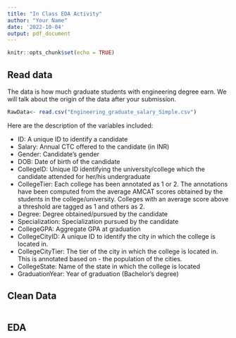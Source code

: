 ```yaml
---
title: "In Class EDA Activity"
author: "Your Name"
date: '2022-10-04'
output: pdf_document
---
```


```r
knitr::opts_chunk$set(echo = TRUE)
```

## Read data

The data is how much graduate students with engineering degree earn.  We will talk about the origin of the data after your submission.

```r
RawData<- read.csv("Engineering_graduate_salary_Simple.csv")
```

Here are the description of the variables included:

- ID: A unique ID to identify a candidate
- Salary: Annual CTC offered to the candidate (in INR)
- Gender: Candidate's gender
- DOB: Date of birth of the candidate
- CollegeID: Unique ID identifying the university/college which the candidate attended for her/his undergraduate
- CollegeTier: Each college has been annotated as 1 or 2. The annotations have been computed from the average AMCAT scores obtained by the students in the college/university. Colleges with an average score above a threshold are tagged as 1 and others as 2.
- Degree: Degree obtained/pursued by the candidate
- Specialization: Specialization pursued by the candidate
- CollegeGPA: Aggregate GPA at graduation
- CollegeCityID: A unique ID to identify the city in which the college is located in.
- CollegeCityTier: The tier of the city in which the college is located in. This is annotated based on - the population of the cities.
- CollegeState: Name of the state in which the college is located
- GraduationYear: Year of graduation (Bachelor's degree)

## Clean Data

```r

```

## EDA

```r

```

